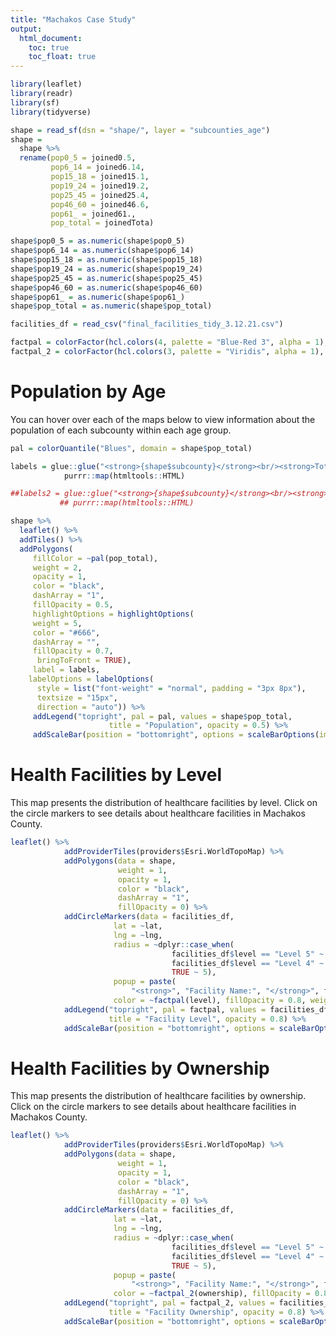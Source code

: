 ```yaml
---
title: "Machakos Case Study"
output: 
  html_document:
    toc: true
    toc_float: true
---
```


```r

library(leaflet)
library(readr)
library(sf)
library(tidyverse)

shape = read_sf(dsn = "shape/", layer = "subcounties_age")
shape =
  shape %>% 
  rename(pop0_5 = joined0.5,
         pop6_14 = joined6.14,
         pop15_18 = joined15.1,
         pop19_24 = joined19.2,
         pop25_45 = joined25.4,
         pop46_60 = joined46.6,
         pop61_ = joined61.,
         pop_total = joinedTota)

shape$pop0_5 = as.numeric(shape$pop0_5)
shape$pop6_14 = as.numeric(shape$pop6_14)
shape$pop15_18 = as.numeric(shape$pop15_18)
shape$pop19_24 = as.numeric(shape$pop19_24)
shape$pop25_45 = as.numeric(shape$pop25_45)
shape$pop46_60 = as.numeric(shape$pop46_60)
shape$pop61_ = as.numeric(shape$pop61_)
shape$pop_total = as.numeric(shape$pop_total)

facilities_df = read_csv("final_facilities_tidy_3.12.21.csv")

factpal = colorFactor(hcl.colors(4, palette = "Blue-Red 3", alpha = 1), facilities_df$level)
factpal_2 = colorFactor(hcl.colors(3, palette = "Viridis", alpha = 1), facilities_df$ownership)

```


# Population by Age

You can hover over each of the maps below to view information about the population of each subcounty within each age group.

```r
pal = colorQuantile("Blues", domain = shape$pop_total)

labels = glue::glue("<strong>{shape$subcounty}</strong><br/><strong>Total Population:</strong> {shape$total}") %>%
            purrr::map(htmltools::HTML)

##labels2 = glue::glue("<strong>{shape$subcounty}</strong><br/><strong>Proportion of Population: </strong>{shape$input_prop}%<br/><strong>Population (in selected age group):</strong> {shape$input_pop}<br/><strong>Total Population (All Ages):</strong> {shape$total}") %>%
           ## purrr::map(htmltools::HTML)

shape %>%
  leaflet() %>%
  addTiles() %>% 
  addPolygons(
     fillColor = ~pal(pop_total),
     weight = 2,
     opacity = 1,
     color = "black",
     dashArray = "1",
     fillOpacity = 0.5,
     highlightOptions = highlightOptions(
     weight = 5,
     color = "#666",
     dashArray = "",
     fillOpacity = 0.7,
      bringToFront = TRUE),
     label = labels,
    labelOptions = labelOptions(
      style = list("font-weight" = "normal", padding = "3px 8px"),
      textsize = "15px",
      direction = "auto")) %>% 
     addLegend("topright", pal = pal, values = shape$pop_total,
                      title = "Population", opacity = 0.5) %>% 
     addScaleBar(position = "bottomright", options = scaleBarOptions(imperial = FALSE))
```

# Health Facilities by Level

This map presents the distribution of healthcare facilities by level. Click on the circle markers to see details about healthcare facilities in Machakos County.
```r

leaflet() %>% 
            addProviderTiles(providers$Esri.WorldTopoMap) %>%
            addPolygons(data = shape,
                        weight = 1,
                        opacity = 1,
                        color = "black",
                        dashArray = "1",
                        fillOpacity = 0) %>% 
            addCircleMarkers(data = facilities_df,
                       lat = ~lat,
                       lng = ~lng,
                       radius = ~dplyr::case_when(
                                    facilities_df$level == "Level 5" ~ 15,
                                    facilities_df$level == "Level 4" ~ 10,
                                    TRUE ~ 5),
                       popup = paste(
                           "<strong>", "Facility Name:", "</strong>", facilities_df$facility_name, "<br>", "<strong>", "Ownership:", "</strong>", facilities_df$ownership, "<br>", "<strong>", "Level:", "</strong>", facilities_df$level),
                       color = ~factpal(level), fillOpacity = 0.8, weight = 0.8) %>% 
            addLegend("topright", pal = factpal, values = facilities_df$level,
                      title = "Facility Level", opacity = 0.8) %>% 
            addScaleBar(position = "bottomright", options = scaleBarOptions(imperial = FALSE))

```



# Health Facilities by Ownership

This map presents the distribution of healthcare facilities by ownership. Click on the circle markers to see details about healthcare facilities in Machakos County.

```r
leaflet() %>% 
            addProviderTiles(providers$Esri.WorldTopoMap) %>%
            addPolygons(data = shape,
                        weight = 1,
                        opacity = 1,
                        color = "black",
                        dashArray = "1",
                        fillOpacity = 0) %>% 
            addCircleMarkers(data = facilities_df,
                       lat = ~lat,
                       lng = ~lng,
                       radius = ~dplyr::case_when(
                                    facilities_df$level == "Level 5" ~ 15,
                                    facilities_df$level == "Level 4" ~ 10,
                                    TRUE ~ 5),
                       popup = paste(
                           "<strong>", "Facility Name:", "</strong>", facilities_df$facility_name, "<br>", "<strong>", "Ownership:", "</strong>", facilities_df$ownership, "<br>", "<strong>", "Level:", "</strong>", facilities_df$level),
                       color = ~factpal_2(ownership), fillOpacity = 0.8, weight = 0.8) %>% 
            addLegend("topright", pal = factpal_2, values = facilities_df$ownership,
                      title = "Facility Ownership", opacity = 0.8) %>% 
            addScaleBar(position = "bottomright", options = scaleBarOptions(imperial = FALSE))
```

